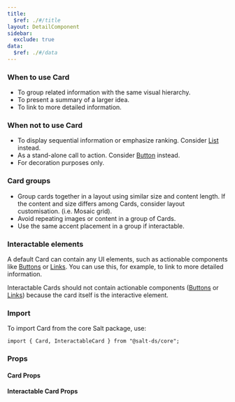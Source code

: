 ```yaml
---
title:
  $ref: ./#/title
layout: DetailComponent
sidebar:
  exclude: true
data:
  $ref: ./#/data
---
```


### When to use Card

- To group related information with the same visual hierarchy.
- To present a summary of a larger idea.
- To link to more detailed information.

### When not to use Card

- To display sequential information or emphasize ranking. Consider [List](../list) instead.
- As a stand-alone call to action. Consider [Button](../button) instead.
- For decoration purposes only.

### Card groups

- Group cards together in a layout using similar size and content length. If the content and size differs among Cards, consider layout customisation. (i.e. Mosaic grid).
- Avoid repeating images or content in a group of Cards.
- Use the same accent placement in a group if interactable.

### Interactable elements

A default Card can contain any UI elements, such as actionable components like [Buttons](../button) or [Links](../link). You can use this, for example, to link to more detailed information.

Interactable Cards should not contain actionable components ([Buttons](../button) or [Links](../link)) because the card itself is the interactive element.

### Import

To import Card from the core Salt package, use:

```
import { Card, InteractableCard } from "@salt-ds/core";
```

### Props

#### Card Props

<PropsTable packageName="core" componentName="Card" />

#### Interactable Card Props

<PropsTable packageName="core" componentName="InteractableCard" />
